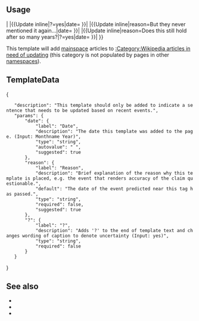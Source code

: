 {{Documentation subpage}}
<!-- Categories and interwikis go at the bottom of this page. -->

== Usage ==
{{markup
|<nowiki>{{Update inline|date</nowiki>{{=}}{{CURRENTMONTHNAME}} {{CURRENTYEAR}}<nowiki>}}</nowiki>|{{Update inline|date={{CURRENTMONTHNAME}} {{CURRENTYEAR}}}}
|<nowiki>{{Update inline|?=yes|date=</nowiki>{{CURRENTMONTHNAME}} {{CURRENTYEAR}}<nowiki>}}</nowiki>|{{Update inline|?=yes|date={{CURRENTMONTHNAME}} {{CURRENTYEAR}}}}
|<nowiki>{{Update inline|reason=But they never mentioned it again...|date=</nowiki>{{CURRENTMONTHNAME}} {{CURRENTYEAR}}<nowiki>}}</nowiki>|{{Update inline|reason=But they never mentioned it again...|date={{CURRENTMONTHNAME}} {{CURRENTYEAR}}}}
|<nowiki>{{Update inline|reason=Does this still hold after so many years?|?=yes|date=</nowiki>{{CURRENTMONTHNAME}} {{CURRENTYEAR}}<nowiki>}}</nowiki>|{{Update inline|reason=Does this still hold after so many years?|?=yes|date={{CURRENTMONTHNAME}} {{CURRENTYEAR}}}}
}}

This template will add [[WP:mainspace|mainspace]] articles to [[:Category:Wikipedia articles in need of updating]] (this category is not populated by pages in other [[WP:namespace|namespace]]s).

==TemplateData==
{{TemplateDataHeader}}
<TemplateData>
{
	"description": "This template should only be added to indicate a sentence that needs to be updated based on recent events.",
	"params": {
		"date": {
			"label": "Date",
			"description": "The date this template was added to the page. (Input: Monthname Year)",
			"type": "string",
			"autovalue": "{{subst:CURRENTMONTHNAME}} {{subst:CURRENTYEAR}}",
			"suggested": true
		},
		"reason": {
			"label": "Reason",
			"description": "Brief explanation of the reason why this template is placed, e.g. the event that renders accuracy of the claim questionable.",
			"default": "The date of the event predicted near this tag has passed.",
			"type": "string",
			"required": false,
			"suggested": true
		},
		"?": {
			"label": "?",
			"description": "Adds '?' to the end of template text and changes wording of caption to denote uncertainty (Input: yes)",
			"type": "string",
			"required": false
		}
	}
}
</TemplateData>

== See also ==
* {{Tl|Update inline span}}
* {{Tl|Update}}
* {{Tl|Update after}}
{{Inline tags}}

<includeonly>{{Sandbox other||
<!-- Categories go here; interwikis go in Wikidata. -->
[[Category:Inline cleanup templates]]
[[Category:Temporal templates]]
}}</includeonly>